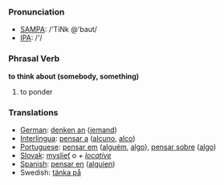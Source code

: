 === Pronunciation ===
*[[w:SAMPA|SAMPA]]: /'TiNk @'baut/
*[[w:IPA|IPA]]: /'/

=== Phrasal Verb ===

'''to think about (somebody, something)'''
#to ponder

=== Translations ===
*[[German]]: [[denken an]] ([[jemand]])
*[[Interlingua]]: [[pensar a]] ([[alcuno]], [[alco]])
*[[Portuguese]]: [[pensar em]] ([[alguém]], [[algo]]), [[pensar sobre]] ([[algo]])
*[[Slovak]]: [[myslieť]] o ''+ [[locative]]''
*[[Spanish]]: [[pensar en]] ([[alguien]])
*Swedish: [[tänka på]]